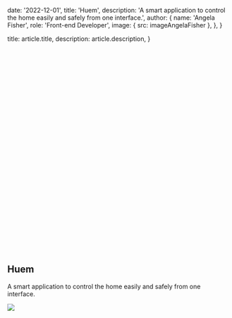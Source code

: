 
  date: '2022-12-01',
  title: 'Huem',
  description:
    'A smart application to control the home easily and safely from one interface.',
  author: {
    name: 'Angela Fisher',
    role: 'Front-end Developer',
    image: { src: imageAngelaFisher },
  },
}

  title: article.title,
  description: article.description,
}

<br />
<br />
<br />
<br />
<br />
<br />
<br />
<br />
<br />
<br />
<br />
<br />
<br />
<br />
<br />
<br />
<br />
<br />
<br />
<br />
<br />
<br />
<br />
<br />
<br />
<br />
<br />

## Huem

A smart application to control the home easily and safely from one interface.

![](./typewriter.jpg)
